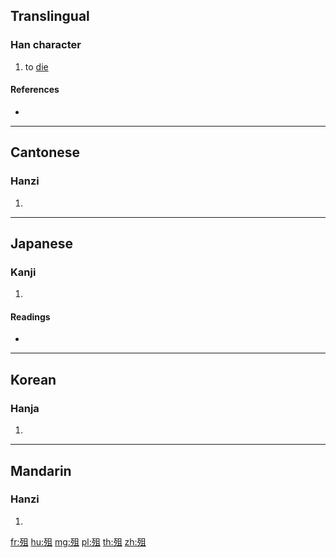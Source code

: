 ==Translingual==

===Han character===
{{Han char|rn=78|rad=歹|as=05|sn=9|four=17210|canj=MNBM|ids=⿰歹且}}

# to [[die]]

====References====
* {{Han ref|kx=0579.340|dkj=16408|dj=0971.370|hdz=21383.160|uh=6B82|ud=27522|bh=CF65|bd=53093}}

----

==Cantonese==

===Hanzi===
{{yue-hanzi|jyut=|y=chou4}}

# {{defn|lang=yue|sort=歹05}}

----

==Japanese==

===Kanji===
{{ja-kanji|grade=|rs=歹05}}

# {{defn|lang=ja|sort=歹05}}

====Readings====
* {{ja-readings|on=[[そ]] (so), [[ぞ]] (zo)|kun=[[しぬ]] (shinu)}}

----

==Korean==

===Hanja===
{{ko-hanja|hangeul=조|eumhun=|rv=jo|mr=cho|y=co}}

# {{defn|lang=ko|sort=歹05}}

----

==Mandarin==

===Hanzi===
{{cmn-hanzi|pin=[[bì]] ([[bi4]]), [[cú]] ([[cu2]])|wg=pi<sup>4</sup>, ts'u<sup>2</sup>}}

# {{defn|lang=cmn|sort=歹05}}

[[fr:殂]]
[[hu:殂]]
[[mg:殂]]
[[pl:殂]]
[[th:殂]]
[[zh:殂]]